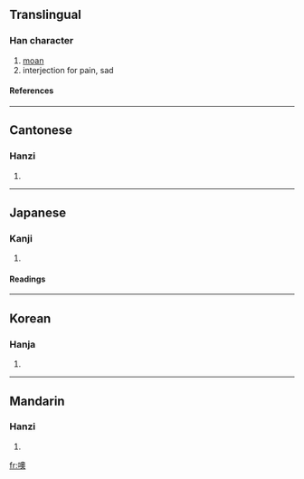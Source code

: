 ==Translingual==
===Han character===
{{Han char|rn=30|rad=口|as=13|sn=16|four=6703<sub>4</sub>|canj=口竹月大 (RHBK)}}
# [[moan]]
# interjection for pain, sad
====References====
{{Han ref|kx=0209.250|dkj=04359|dj=0432.100|hdz=10685.020|uh=5662|ud=22114|bh=BEBE|bd=48830}}
----
==Cantonese==
===Hanzi===
{{yue-hanzi|jyut=|y=o1, yu2 yuk1}}
# {{defn|Cantonese}}
----
==Japanese==
===Kanji===
{{ja-kanji|grade=|rs=口13}}
# {{defn|Japanese}} 
====Readings====
{{ja-readings|on=[[いく]] (iku), [[う]] (u), [[く]] (ku), [[いう]] (iu)|kun=[[うめく]] (umeku)}}
----
==Korean==
===Hanja===
{{ko-hanja|hangeul=[[욱]], [[우]]|rv=uk, u|mr=uk, u}}
# {{defn|Korean}}
----
==Mandarin==
===Hanzi===
{{cmn-hanzi|pin=[[ō]] (o1), [[yǔ]] (yu3)|wg=wo<sup>1</sup>, yü<sup>3</sup>}}
# {{defn|Mandarin}}

[[fr:噢]]